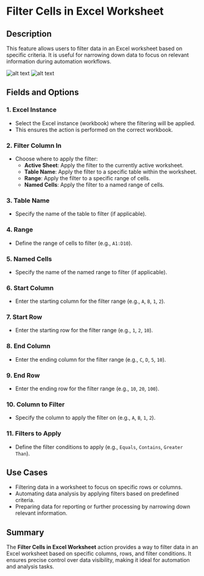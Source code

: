 # Filter Cells in Excel Worksheet  

## Description  

This feature allows users to filter data in an Excel worksheet based on specific criteria. It is useful for narrowing down data to focus on relevant information during automation workflows.  

![alt text](../../../assets/excel/filter-cells-in-excel-worksheet1.png)
![alt text](../../../assets/excel/filter-cells-in-excel-worksheet2.png)

## Fields and Options  

### 1. **Excel Instance**   

- Select the Excel instance (workbook) where the filtering will be applied.  
- This ensures the action is performed on the correct workbook.  

### 2. **Filter Column In**   

- Choose where to apply the filter:  
  - **Active Sheet**: Apply the filter to the currently active worksheet.  
  - **Table Name**: Apply the filter to a specific table within the worksheet.  
  - **Range**: Apply the filter to a specific range of cells.  
  - **Named Cells**: Apply the filter to a named range of cells.  

### 3. **Table Name**   

- Specify the name of the table to filter (if applicable).  

### 4. **Range**   

- Define the range of cells to filter (e.g., `A1:D10`).  

### 5. **Named Cells**   

- Specify the name of the named range to filter (if applicable).  

### 6. **Start Column**   

- Enter the starting column for the filter range (e.g., `A`, `B`, `1`, `2`).  

### 7. **Start Row**   

- Enter the starting row for the filter range (e.g., `1`, `2`, `10`).  

### 8. **End Column**   

- Enter the ending column for the filter range (e.g., `C`, `D`, `5`, `10`).  

### 9. **End Row**   

- Enter the ending row for the filter range (e.g., `10`, `20`, `100`).  

### 10. **Column to Filter**   

- Specify the column to apply the filter on (e.g., `A`, `B`, `1`, `2`).  

### 11. **Filters to Apply** 

- Define the filter conditions to apply (e.g., `Equals`, `Contains`, `Greater Than`).  

## Use Cases  

- Filtering data in a worksheet to focus on specific rows or columns.  
- Automating data analysis by applying filters based on predefined criteria.  
- Preparing data for reporting or further processing by narrowing down relevant information.  

## Summary  

The **Filter Cells in Excel Worksheet** action provides a way to filter data in an Excel worksheet based on specific columns, rows, and filter conditions. It ensures precise control over data visibility, making it ideal for automation and analysis tasks.  
